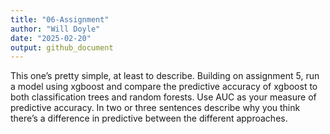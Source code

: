 ```yaml
---
title: "06-Assignment"
author: "Will Doyle"
date: "2025-02-20"
output: github_document
---
```


This one's pretty simple, at least to describe. Building on assignment 5, run a model using xgboost and compare the predictive accuracy of xgboost to both classification trees and random forests. Use AUC as your measure of predictive accuracy. In two or three sentences describe why you think there's a difference in predictive between the different approaches. 
